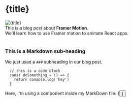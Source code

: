 
<ArticleHead title={title} date={date} description={description} thumbnailUrl={thumbnailUrl} />

# {title}

<img src={thumbnailUrl} alt={title} />

<div>
  This is a blog post about <strong>Framer Motion</strong>. <br />
  We'll learn how to use Framer motion to animate React apps.
</div>

<br />

### This is a Markdown sub-heading

We just used a `###` subheading in our blog post.

```
  // this is a code block
  const doSomething = () => {
    return console.log('hey')
  }
```

<div>Here, I'm using a component inside my MarkDown file: {<Button text={'Click me'} />}</div>
